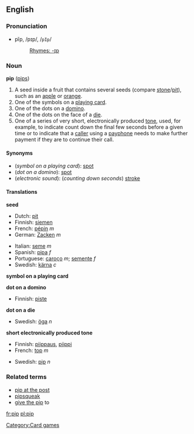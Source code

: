 {{wikipediapar|pip}}
{{See|Pip}}

==English==
===Pronunciation===
*pĭp, /pɪp/, /<tt>pIp</tt>/
*:[[Rhymes:English:-ɪp|Rhymes: -ɪp]]

===Noun===
'''pip''' ([[pips]])

#A seed inside a fruit that contains several seeds (compare [[stone]]/[[pit]]), such as an [[apple]] or [[orange]].
#One of the symbols on a [[playing card]].
#One of the dots on a [[domino]].
#One of the dots on the face of a [[die]].
#One of a series of very short, electronically produced [[tone]], used, for example, to indicate count down the final few seconds before a given time or to indicate that a [[caller]] using a [[payphone]] needs to make further payment if they are to continue their call.

====Synonyms====

*(''symbol on a playing card''): [[spot]]
*(''dot on a domino''): [[spot]]
*(''electronic sound''): (''counting down seconds'') [[stroke]]

====Translations====

'''seed'''
{{top}}
*Dutch: [[pit]] {{m}}
*Finnish: [[siemen]]
*French: [[pépin]] ''m''
*German: [[Zacken]] ''m''
{{mid}}
*Italian: [[seme#Italian|seme]] ''m''
*Spanish: [[pipa#Spanish|pipa]] ''f''
*Portuguese: [[caroço]] ''m''; [[semente]] ''f''
*Swedish: [[kärna]] ''c''
{{bottom}}

'''symbol on a playing card'''
{{top}}
{{mid}}
{{bottom}}

'''dot on a domino'''
{{top}}
*Finnish: [[piste]]
{{mid}}
{{bottom}}

'''dot on a die'''
{{top}}
{{mid}}
*Swedish: [[öga]] ''n''
{{bottom}}

'''short electronically produced tone'''
{{top}}
*Finnish: [[piippaus]], [[piippi]]
*French: [[top#French|top]] ''m''
{{mid}}
*Swedish: [[pip#Swedish|pip]] ''n''
{{bottom}}


<!--This really belongs under "pip at the post"
===Verb===
'''to pip''' ([[pipped]], pipped)

#...
#:''He was pipped at the post''.
-->

===Related terms===
*[[pip at the post]]
*[[pipsqueak]]
*[[give the pip]] to

[[Category:Card games]]

[[fr:pip]]
[[pl:pip]]